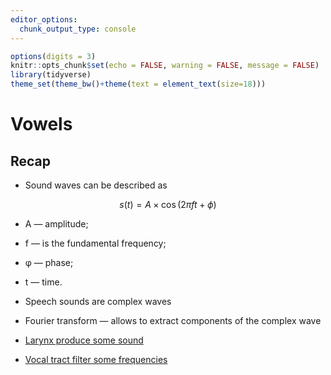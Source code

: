 ```yaml
---
editor_options: 
  chunk_output_type: console
---
```


```r
options(digits = 3)
knitr::opts_chunk$set(echo = FALSE, warning = FALSE, message = FALSE)
library(tidyverse)
theme_set(theme_bw()+theme(text = element_text(size=18)))
```

# Vowels

## Recap

* Sound waves can be described as

$$
s(t) = A \times \cos(2\pi ft + \phi)
$$

  * A — amplitude;
  * f — is the fundamental frequency;
  * φ — phase;
  * t — time.
  
* Speech sounds are complex waves
* Fourier transform --- allows to extract components of the complex wave
* [Larynx produce some sound]()
* [Vocal tract filter some frequencies]()

